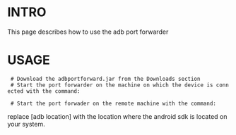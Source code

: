 =INTRO=

This page describes how to use the adb port forwarder

=USAGE=

  # Download the adbportforward.jar from the Downloads section
  # Start the port forwarder on the machine on which the device is connected with the command: 

{{{java -jar adbportforward.jar server adblocation=[adb location]}}}
  # Start the port forwader on the remote machine with the command:

{{{java -jar adbportforward.jar client adblocation=[adb location] remotehost=[ip of machine to which android device is connected]}}}

replace [adb location] with the location where the android sdk is located on your system.